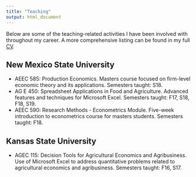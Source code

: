 ---
title: "Teaching"
output: html_document
---
Below are some of the teaching-related activities I have been involved with throughout my career. A more comprehensive listing can be found in my full [CV](files/CV.pdf).

## New Mexico State University
+ AEEC 585: Production Economics. Masters course focused on firm-level economic theory and its applications. Semesters taught: S18.
+ AG E 450: Spreadsheet Applications in Food and Agriculture. Advanced features and techniques for Microsoft Excel. Semesters taught: F17, S18, F18, S19.
+ AEEC 590: Research Methods - Econometrics Module. Five-week introduction to econometrics course for masters students. Semesters taught: F18.

## Kansas State University
+ AGEC 115: Decision Tools for Agricultural Economics and Agribusiness. Use of Microsoft Excel to address quantitative problems related to agricultural economics and agribusiness. Semesters taught: F16, S17.